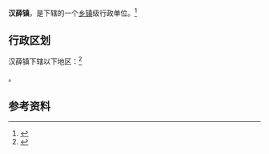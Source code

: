 {{中国乡级行政区|14/08/22/102/000}}

'''汉薛镇'''，是{{PRC admin/fullname|14/08/22/102/000|3}}下辖的一个[[乡镇|乡镇]]级行政单位。<ref>{{PRC admin/ref sgc|{{PRC admin/parent|14/08/22/102/000}}}}</ref>

== 行政区划 ==

汉薛镇下辖以下地区：<ref>{{PRC admin/ref sgc|14/08/22/102/000}}</ref>

{{PRC admin/children|14/08/22/102/000}}。

== 参考资料 ==

{{reflist}}

{{行政区划小作品}}
{{PRC admin/navcat|14/08/22/102/000}}
